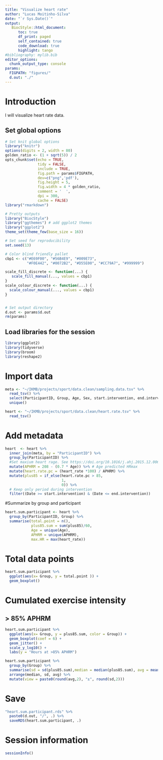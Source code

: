 ```yaml
---
title: "Visualize heart rate"
author: "Lucas Moitinho-Silva"
date: "`r Sys.Date()`"
output:
   BiocStyle::html_document:
      toc: true
      df_print: paged
      self_contained: true
      code_download: true
      highlight: tango
#bibliography: mylib.bib
editor_options:
  chunk_output_type: console
params:
  FIGPATH: "figures/"
  d.out: "./"
---
```



# Introduction

I will visualize heart rate data.

## Set global options

```r
# Set knit global options
library("knitr")
options(digits = 2, width = 80)
golden_ratio <- (1 + sqrt(5)) / 2
opts_chunk$set(echo = TRUE,
               tidy = FALSE,
               include = TRUE,
               fig.path = params$FIGPATH,
               dev=c("png",'pdf'),
               fig.height = 5,
               fig.width = 4 * golden_ratio,
               comment = '  ',
               dpi = 300,
               cache = FALSE)
library("rmarkdown")

# Pretty outputs
library("BiocStyle")
library("ggthemes") # add ggplot2 themes
library("ggplot2")
theme_set(theme_few(base_size = 16))

# Set seed for reproducibility
set.seed(13)

# Color blind friendly pallet
cbp1 <- c("#E69F00", "#56B4E9", "#009E73",
          "#F0E442", "#0072B2", "#D55E00", "#CC79A7", "#999999")

scale_fill_discrete <- function(...) {
   scale_fill_manual(..., values = cbp1)
}
scale_colour_discrete <- function(...) {
  scale_colour_manual(..., values = cbp1)
}


# Set output directory
d.out <- params$d.out
rm(params)
```


## Load libraries for the session

```r
library(ggplot2)
library(tidyverse)
library(broom)
library(reshape2)
```
# Import data

```r
meta <- "~/IKMB/projects/sport/data.clean/sampling.data.tsv" %>% 
  read_tsv() %>% 
  select(ParticipantID, Group, Age, Sex, start.intervention, end.intervention) %>% 
  unique()

heart <- "~/IKMB/projects/sport/data.clean/heart.rate.tsv" %>% 
  read_tsv()
```


# Add metadata

```r
heart  <- heart %>%
  inner_join(meta, by = "ParticipantID") %>% 
  group_by(ParticipantID) %>% 
  #Set maxium heart rage. See https://doi.org/10.1016/j.ahj.2015.12.006  and 10.1016/s0735-1097(00)01054-8 for references. I will use the formula of the later, tanaka at the JACC
  mutate(APHRM = 208 - (0.7 * Age)) %>% # Age predicted HRmax
  mutate(heart.rate.pc = (heart_rate *100) / APHRM) %>% 
  mutate(plus85 = if_else(heart.rate.pc > 85,
                          1,
                          0)) %>% 
  # Keep only period during intervention
  filter((Date >= start.intervention) & (Date <= end.intervention))
```

#Summarize by group and participant
```r
heart.sum.participant <- heart %>%
  group_by(ParticipantID, Group) %>% 
  summarise(total.point = n(),
            plus85.sum = sum(plus85)/60,
            Age = unique(Age),
            APHRM = unique(APHRM),
            max.HR = max(heart_rate))
```

# Total data points
```r
heart.sum.participant %>% 
  ggplot(aes(x= Group, y = total.point )) +
  geom_boxplot()
```


# Cumulated exercise intensity

## > 85% APHRM
```r
heart.sum.participant %>% 
  ggplot(aes(x= Group, y = plus85.sum, color = Group)) +
  geom_boxplot(coef = 6) +
  geom_jitter() +
  scale_y_log10() +
  labs(y = "Hours at >85% APHRM")
```


```r
heart.sum.participant %>% 
  group_by(Group) %>% 
  summarise(sd = sd(plus85.sum),median = median(plus85.sum), avg = mean(plus85.sum)) %>% 
  arrange(median, sd, avg) %>% 
  mutate(view = paste0(round(avg,2), "±", round(sd,2)))
```


# Save

```r
"heart.sum.participant.rds" %>% 
  paste0(d.out, "/", .) %>% 
  saveRDS(heart.sum.participant, .)
```

# Session information

```r
sessionInfo()
```
